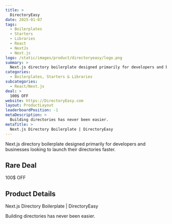 ```yaml
---
title: >
  DirectoryEasy
date: 2025-01-07
tags:
  - Boilerplates
  - Starters
  - Libraries
  - React
  - NextJs
  - Next.js
logo: /static/images/product/directoryeasy/logo.png
summary: >
  Next.js directory boilerplate designed primarily for developers and businesses looking to launch their directories faster.
categories:
  - Boilerplates, Starters & Libraries
subcategories:
  - React/Next.js
deal: >
  100$ OFF
website: https://DirectoryEasy.com
layout: ProductLayout
leaderboardPosition: -1
metaDescription: >
  Building directories has never been easier.
metaTitle: >
  Next.js Directory Boilerplate | DirectoryEasy
---
```

Next.js directory boilerplate designed primarily for developers and businesses looking to launch their directories faster.

## Rare Deal

100$ OFF

## Product Details

Next.js Directory Boilerplate | DirectoryEasy

Building directories has never been easier.
